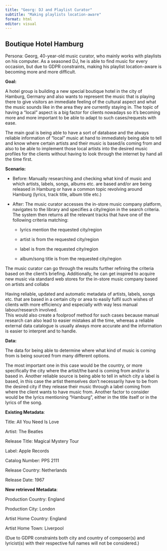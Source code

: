 ```yaml
---
title: "Georg: DJ and Playlist Curator"
subtitle: "Making playlists location-aware"
format: html
editor: visual
---
```


## Boutique Hotel Hamburg

Persona: Georg, 40-year-old music curator, who mainly works with playlists on his computer. As a seasoned DJ, he is able to find music for every occasion, but due to GDPR constraints, making his playlist location-aware is becoming more and more difficult.

**Goal:**

A hotel group is building a new special boutique hotel in the city of Hamburg, Germany and also wants to represent the music that is playing there to give visitors an immediate feeling of the cultural aspect and what the music sounds like in the area they are currently staying in. The topic of having a "local" aspect is a big factor for clients nowadays so it's becoming more and more important to be able to adapt to such cases/requests with ease.

The main goal is being able to have a sort of database and the always reliable information of "local" music at hand to immediately being able to tell and know where certain artists and their music is based/is coming from and also to be able to implement those local artists into the desired music profiles for the clients without having to look through the internet by hand all the time first.

**Scenario:**

-   Before: Manually researching and checking what kind of music and which artists, labels, songs, albums etc. are based and/or are being released in Hamburg or have a common topic revolving around Hamburg (lyrics, track title, album title etc.)

-   After: The music curator accesses the in-store music company platform, navigates to the library and specifies a city/region in the search criteria. The system then returns all the relevant tracks that have one of the following criteria matching:

    -   lyrics mention the requested city/region

    -   artist is from the requested city/region

    -   label is from the requested city/region

    -   album/song title is from the requested city/region

The music curator can go through the results further refining the criteria based on the client's briefing. Additionally, he can get inspired to acquire new music via standard web stores for the in-store music company based on artists and collabs

Having reliable, updated and automatic metadata of artists, labels, songs etc. that are based in a certain city or area to easily fulfil such wishes of clients with more efficiency and especially with way less manual labour/research involved.\
This would also create a foolproof method for such cases because manual research can also lead to easier mistakes all the time, whereas a reliable external data catalogue is usually always more accurate and the information is easier to interpret and to handle.

**Data:**

The data for being able to determine where what kind of music is coming from is being sourced from many different options. 

The most important one in this case would be the country, or more specifically the city where the artist/the band is coming from and/or is based in. Another reliable source is being able to tell in which city a label is based, in this case the artist themselves don't necessarily have to be from the desired city if they release their music through a label coming from where the client wants to have music from. Another factor to consider would be the lyrics mentioning "Hamburg", either in the title itself or in the lyrics of the song.

**Existing Metadata**:

Title: All You Need Is Love

Artist: The Beatles

Release Title: Magical Mystery Tour

Label: Apple Records

Catalog Number: PPS 2111

Release Country: Netherlands

Release Date: 1967

**New retrieved Metadata**:

Production Country: England

Production City: London

Artist Home Country: England

Artist Home Town: Liverpool

(Due to GDPR constraints both city and country of composer(s) and lyricist(s) with their respective full names will not be considered.)